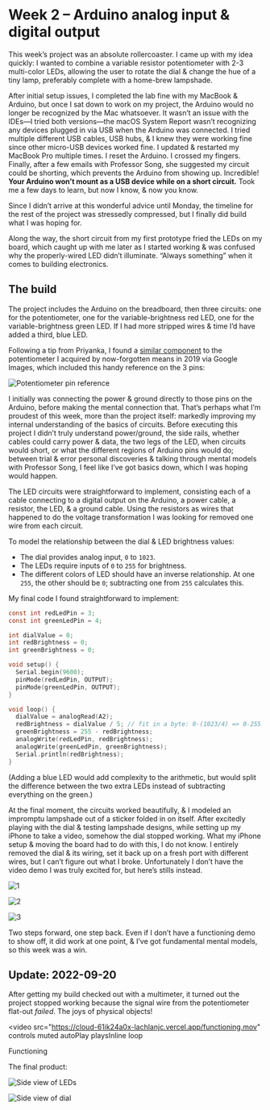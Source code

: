 # Week 2 – Arduino analog input & digital output

This week’s project was an absolute rollercoaster. I came up with my idea quickly: I wanted to combine a variable resistor potentiometer with 2-3 multi-color LEDs, allowing the user to rotate the dial & change the hue of a tiny lamp, preferably complete with a home-brew lampshade.

After initial setup issues, I completed the lab fine with my MacBook & Arduino, but once I sat down to work on my project, the Arduino would no longer be recognized by the Mac whatsoever. It wasn’t an issue with the IDEs—I tried both versions—the macOS System Report wasn’t recognizing any devices plugged in via USB when the Arduino was connected. I tried multiple different USB cables, USB hubs, & I knew they were working fine since other micro-USB devices worked fine. I updated & restarted my MacBook Pro multiple times. I reset the Arduino. I crossed my fingers. Finally, after a few emails with Professor Song, she suggested my circuit could be shorting, which prevents the Arduino from showing up. Incredible! **Your Arduino won’t mount as a USB device while on a short circuit.** Took me a few days to learn, but now I know, & now you know.

Since I didn’t arrive at this wonderful advice until Monday, the timeline for the rest of the project was stressedly compressed, but I finally did build what I was hoping for.

Along the way, the short circuit from my first prototype fried the LEDs on my board, which caught up with me later as I started working & was confused why the properly-wired LED didn’t illuminate. “Always something” when it comes to building electronics.

## The build

The project includes the Arduino on the breadboard, then three circuits: one for the potentiometer, one for the variable-brightness red LED, one for the variable-brightness green LED. If I had more stripped wires & time I’d have added a third, blue LED.

Following a tip from Priyanka, I found a [similar component](https://quartzcomponents.com/products/wh148-single-potentiometer-b10k-3pin-15mm-2) to the potentiometer I acquired by now-forgotten means in 2019 via Google Images, which included this handy reference on the 3 pins:

![Potentiometer pin reference](https://cloud-d76kabjsi-lachlanjc.vercel.app/potentiometer.webp)

I initially was connecting the power & ground directly to those pins on the Arduino, before making the mental connection that. That’s perhaps what I’m proudest of this week, more than the project itself: markedly improving my internal understanding of the basics of circuits. Before executing this project I didn’t truly understand power/ground, the side rails, whether cables could carry power & data, the two legs of the LED, when circuits would short, or what the different regions of Arduino pins would do; between trial & error personal discoveries & talking through mental models with Professor Song, I feel like I’ve got basics down, which I was hoping would happen.

The LED circuits were straightforward to implement, consisting each of a cable connecting to a digital output on the Arduino, a power cable, a resistor, the LED, & a ground cable. Using the resistors as wires that happened to do the voltage transformation I was looking for removed one wire from each circuit.

To model the relationship between the dial & LED brightness values:

- The dial provides analog input, `0` to `1023`.
- The LEDs require inputs of `0` to `255` for brightness.
- The different colors of LED should have an inverse relationship. At one `255`, the other should be `0`; subtracting one from `255` calculates this.

My final code I found straightforward to implement:

```c
const int redLedPin = 3;
const int greenLedPin = 4;

int dialValue = 0;
int redBrightness = 0;
int greenBrightness = 0;

void setup() {
  Serial.begin(9600);
  pinMode(redLedPin, OUTPUT);
  pinMode(greenLedPin, OUTPUT);
}

void loop() {
  dialValue = analogRead(A2);
  redBrightness = dialValue / 5; // fit in a byte: 0-(1023/4) => 0-255
  greenBrightness = 255 - redBrightness;
  analogWrite(redLedPin, redBrightness);
  analogWrite(greenLedPin, greenBrightness);
  Serial.println(redBrightness);
}
```

(Adding a blue LED would add complexity to the arithmetic, but would split the difference between the two extra LEDs instead of subtracting everything on the green.)

At the final moment, the circuits worked beautifully, & I modeled an impromptu lampshade out of a sticker folded in on itself. After excitedly playing with the dial & testing lampshade designs, while setting up my iPhone to take a video, somehow the dial stopped working. What my iPhone setup & moving the board had to do with this, I do not know. I entirely removed the dial & its wiring, set it back up on a fresh port with different wires, but I can’t figure out what I broke. Unfortunately I don’t have the video demo I was truly excited for, but here’s stills instead.

![1](https://cloud-d76kabjsi-lachlanjc.vercel.app/1.jpeg)

![2](https://cloud-d76kabjsi-lachlanjc.vercel.app/2.jpeg)

![3](https://cloud-d76kabjsi-lachlanjc.vercel.app/3.jpeg)

Two steps forward, one step back. Even if I don’t have a functioning demo to show off, it did work at one point, & I’ve got fundamental mental models, so this week was a win.

## Update: 2022-09-20

After getting my build checked out with a multimeter, it turned out the project stopped working because the signal wire from the potentiometer flat-out *failed*. The joys of physical objects!

<video
  src="https://cloud-61ik24a0x-lachlanjc.vercel.app/functioning.mov"
  controls
  muted
  autoPlay
  playsInline
  loop
>
  Functioning
</video>

The final product:

![Side view of LEDs](https://cloud-61ik24a0x-lachlanjc.vercel.app/side_led.jpeg)

![Side view of dial](https://cloud-61ik24a0x-lachlanjc.vercel.app/side_dial.jpeg)
